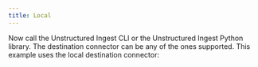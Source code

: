 ```yaml
---
title: Local
---
```



<NewDocument />


<SharedContentLocal/>
<SharedAPIKeyURL/>

Now call the Unstructured Ingest CLI or the Unstructured Ingest Python library. The destination connector can be any of the ones supported. This example uses the local destination connector:


<CodeGroup>

  <LocalAPISh />

  <LocalAPIPyV2 />

  <LocalAPIPyV1 />

</CodeGroup>